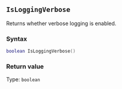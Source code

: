 ::: {.minipage data-latex="{\textwidth}"}
## `IsLoggingVerbose`

Returns whether verbose\index{log report!settings} logging is enabled.

### Syntax {-}

``` .lua
boolean IsLoggingVerbose()
```

### Return value {-}

Type: `boolean`
:::
